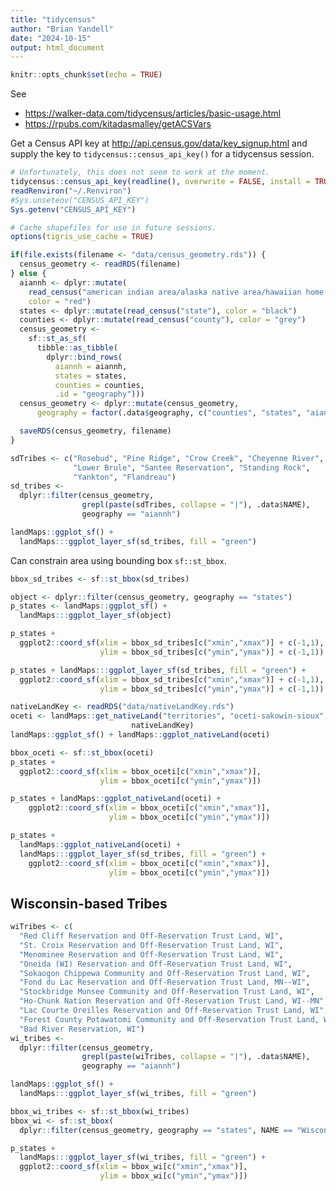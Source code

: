 ```yaml
---
title: "tidycensus"
author: "Brian Yandell"
date: "2024-10-15"
output: html_document
---
```


```r
knitr::opts_chunk$set(echo = TRUE)
```

See 

- <https://walker-data.com/tidycensus/articles/basic-usage.html>
- <https://rpubs.com/kitadasmalley/getACSVars>

Get a Census API key at
<http://api.census.gov/data/key_signup.html>
and supply the key to `tidycensus::census_api_key()`
for a tidycensus session.

```r
# Unfortunately, this does not seem to work at the moment.
tidycensus::census_api_key(readline(), overwrite = FALSE, install = TRUE)
readRenviron("~/.Renviron")
#Sys.unsetenv("CENSUS_API_KEY")
Sys.getenv("CENSUS_API_KEY")
```

```r
# Cache shapefiles for use in future sessions.
options(tigris_use_cache = TRUE)
```

```r
if(file.exists(filename <- "data/census_geometry.rds")) {
  census_geometry <- readRDS(filename)
} else {
  aiannh <- dplyr::mutate(
    read_census("american indian area/alaska native area/hawaiian home land"),
    color = "red")
  states <- dplyr::mutate(read_census("state"), color = "black")
  counties <- dplyr::mutate(read_census("county"), color = "grey")
  census_geometry <- 
    sf::st_as_sf(
      tibble::as_tibble(
        dplyr::bind_rows(
          aiannh = aiannh,
          states = states,
          counties = counties,
          .id = "geography")))
  census_geometry <- dplyr::mutate(census_geometry,
      geography = factor(.data$geography, c("counties", "states", "aiannh")))

  saveRDS(census_geometry, filename)
}
```

```r
sdTribes <- c("Rosebud", "Pine Ridge", "Crow Creek", "Cheyenne River",
              "Lower Brule", "Santee Reservation", "Standing Rock",
              "Yankton", "Flandreau")
sd_tribes <- 
  dplyr::filter(census_geometry,
                grepl(paste(sdTribes, collapse = "|"), .data$NAME),
                geography == "aiannh")
```

```r
landMaps::ggplot_sf() +
  landMaps:::ggplot_layer_sf(sd_tribes, fill = "green")
```

Can constrain area using bounding box `sf::st_bbox`.

```r
bbox_sd_tribes <- sf::st_bbox(sd_tribes)
```

```r
object <- dplyr::filter(census_geometry, geography == "states")
p_states <- landMaps::ggplot_sf() +
  landMaps:::ggplot_layer_sf(object)
```

```r
p_states +
  ggplot2::coord_sf(xlim = bbox_sd_tribes[c("xmin","xmax")] + c(-1,1),
                    ylim = bbox_sd_tribes[c("ymin","ymax")] + c(-1,1))
```

```r
p_states + landMaps:::ggplot_layer_sf(sd_tribes, fill = "green") +
  ggplot2::coord_sf(xlim = bbox_sd_tribes[c("xmin","xmax")] + c(-1,1),
                    ylim = bbox_sd_tribes[c("ymin","ymax")] + c(-1,1))
```


```r
nativeLandKey <- readRDS("data/nativeLandKey.rds")
oceti <- landMaps::get_nativeLand("territories", "oceti-sakowin-sioux",
                           nativeLandKey)
landMaps::ggplot_sf() + landMaps::ggplot_nativeLand(oceti)
```

```r
bbox_oceti <- sf::st_bbox(oceti)
p_states +
  ggplot2::coord_sf(xlim = bbox_oceti[c("xmin","xmax")],
                    ylim = bbox_oceti[c("ymin","ymax")])
```

```r
p_states + landMaps::ggplot_nativeLand(oceti) +
    ggplot2::coord_sf(xlim = bbox_oceti[c("xmin","xmax")],
                      ylim = bbox_oceti[c("ymin","ymax")])
```

```r
p_states +
  landMaps::ggplot_nativeLand(oceti) +
  landMaps:::ggplot_layer_sf(sd_tribes, fill = "green") +
    ggplot2::coord_sf(xlim = bbox_oceti[c("xmin","xmax")],
                      ylim = bbox_oceti[c("ymin","ymax")])
```

## Wisconsin-based Tribes

```r
wiTribes <- c(
  "Red Cliff Reservation and Off-Reservation Trust Land, WI",
  "St. Croix Reservation and Off-Reservation Trust Land, WI",
  "Menominee Reservation and Off-Reservation Trust Land, WI",
  "Oneida (WI) Reservation and Off-Reservation Trust Land, WI",
  "Sokaogon Chippewa Community and Off-Reservation Trust Land, WI",
  "Fond du Lac Reservation and Off-Reservation Trust Land, MN--WI",
  "Stockbridge Munsee Community and Off-Reservation Trust Land, WI",
  "Ho-Chunk Nation Reservation and Off-Reservation Trust Land, WI--MN",
  "Lac Courte Oreilles Reservation and Off-Reservation Trust Land, WI",
  "Forest County Potawatomi Community and Off-Reservation Trust Land, WI",
  "Bad River Reservation, WI")
wi_tribes <- 
  dplyr::filter(census_geometry,
                grepl(paste(wiTribes, collapse = "|"), .data$NAME),
                geography == "aiannh")
```

```r
landMaps::ggplot_sf() +
  landMaps:::ggplot_layer_sf(wi_tribes, fill = "green")
```

```r
bbox_wi_tribes <- sf::st_bbox(wi_tribes)
bbox_wi <- sf::st_bbox(
  dplyr::filter(census_geometry, geography == "states", NAME == "Wisconsin"))
```

```r
p_states + 
  landMaps:::ggplot_layer_sf(wi_tribes, fill = "green") +
  ggplot2::coord_sf(xlim = bbox_wi[c("xmin","xmax")],
                    ylim = bbox_wi[c("ymin","ymax")])
```

